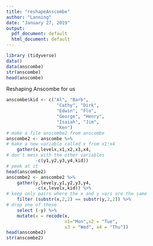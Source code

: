 ```yaml
---
title: "reshapeAnscombe"
author: "Lanning"
date: "January 27, 2019"
output:
  pdf_document: default
  html_document: default
---
```


```r
library (tidyverse)
data()
data(anscombe)
str(anscombe)
head(anscombe)
```

Reshaping Anscombe for us
```r
anscombe$kid <- c("Al", "Barb",
                   "Cathy", "Dirk",
                   "Edwin", "Flo",
                   "George", "Henry",
                   "Isaiah", "Jim",
                   "Ken") 
# make a file anscombe2 from anscombe
anscombe2 <- anscombe %>%
# make a new variable called x from x1:x4    
    gather(x,levelx,x1,x2,x3,x4,
# don't mess with the other variables
           -c(y1,y2,y3,y4,kid))
# peek at it
head(anscombe2)
anscombe2 <- anscombe2 %>% 
    gather(y,levely,y1,y2,y3,y4,
           -c(x,levelx,kid)) %>% 
# keep only pairs where the x and y vars are the same
    filter (substr(x,2,2) == substr(y,2,2)) %>% 
# drop one of these 
    select (-y) %>% 
    mutate(x = recode(x,
                      x1="Mon",x2 = "Tue",
                      x3 = "Wed", x4 = "Thu"))
head(anscombe2)
str(anscombe2)
```

